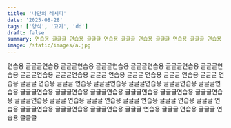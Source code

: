 ```yaml
---
title: '나만의 레시피'
date: '2025-08-28'
tags: ['양식', '고기', 'dd']
draft: false
summary: 연습용 글글글 연습용 글글글 연습용 글글글 연습용 글글글 연습용 글글글 연습용 글글글 연습용 글글글 연습용 글글글 연습용 글글글 연습용 글글글 연습용 글글글 연습용 글글글 연습용 글글글 연습용 글글글 연습용 글글글 연습용 글글글
image: /static/images/a.jpg
---
```


연습용 글글글연습용 글글글연습용 글글글연습용 글글글연습용 글글글연습용 글글글연습용 글글글연습용 글글글연습용 글글글
연습용 글글글
연습용 글글글
연습용 글글글
연습용 글글글
연습용 글글글
연습용 글글글연습용 글글글연습용 글글글연습용 글글글연습용 글글글연습용 글글글연습용 글글글연습용 글글글연습용 글글글연습용 글글글연습용 글글글연습용 글글글
연습용 글글글
연습용 글글글
연습용 글글글
연습용 글글글
연습용 글글글연습용 글글글연습용 글글글연습용 글글글
연습용 글글글
연습용 글글글
연습용 글글글
